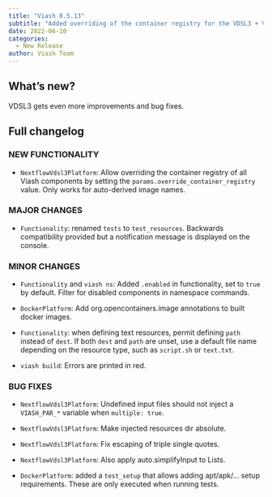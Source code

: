 ```yaml
---
title: "Viash 0.5.13"
subtitle: "Added overriding of the container registry for the VDSL3 + VDSL3 bug fixes"
date: 2022-06-10
categories:
  - New Release
author: Viash Team
---
```


## What's new?

VDSL3 gets even more improvements and bug fixes.

## Full changelog

### NEW FUNCTIONALITY

* `NextflowVdsl3Platform`: Allow overriding the container registry of all Viash components by 
  setting the `params.override_container_registry` value. Only works for auto-derived image names.

### MAJOR CHANGES

* `Functionality`: renamed `tests` to `test_resources`.
  Backwards compatibility provided but a notification message is displayed on the console.

### MINOR CHANGES

* `Functionality` and `viash ns`: Added `.enabled` in functionality, set to `true` by default.
  Filter for disabled components in namespace commands.

* `DockerPlatform`: Add org.opencontainers.image annotations to built docker images.

* `Functionality`: when defining text resources, permit defining `path` instead of `dest`.
  If both `dest` and `path` are unset, use a default file name depending on the resource type, such as `script.sh` or `text.txt`.

* `viash build`: Errors are printed in red.

### BUG FIXES

* `NextflowVdsl3Platform`: Undefined input files should not inject a `VIASH_PAR_*` variable when `multiple: true`.

* `NextflowVdsl3Platform`: Make injected resources dir absolute.

* `NextflowVdsl3Platform`: Fix escaping of triple single quotes.

* `NextflowVdsl3Platform`: Also apply auto.simplifyInput to Lists.

* `DockerPlatform`: added a `test_setup` that allows adding apt/apk/... setup requirements.
  These are only executed when running tests.

